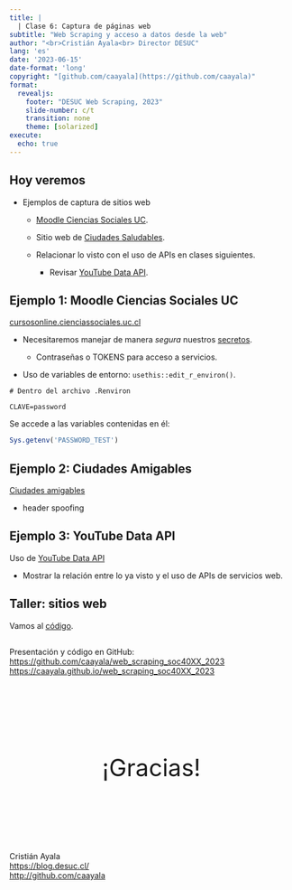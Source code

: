 ```yaml
---
title: |
  | Clase 6: Captura de páginas web
subtitle: "Web Scraping y acceso a datos desde la web"
author: "<br>Cristián Ayala<br> Director DESUC"
lang: 'es'
date: '2023-06-15'
date-format: 'long'
copyright: "[github.com/caayala](https://github.com/caayala)"
format: 
  revealjs:
    footer: "DESUC Web Scraping, 2023"
    slide-number: c/t
    transition: none
    theme: [solarized]
execute: 
  echo: true
---
```




## Hoy veremos

- Ejemplos de captura de sitios web

  - [Moodle Ciencias Sociales UC](https://cursosonline.cienciassociales.uc.cl).

  - Sitio web de [Ciudades Saludables](https://www.ciudadesamigables.cl).
  
  - Relacionar lo visto con el uso de APIs en clases siguientes.
  
    - Revisar [YouTube Data API](https://developers.google.com/youtube/v3).



## Ejemplo 1: Moodle Ciencias Sociales UC {.smaller}

[cursosonline.cienciassociales.uc.cl](https://cursosonline.cienciassociales.uc.cl)

- Necesitaremos manejar de manera *segura* nuestros [secretos](https://cran.r-project.org/web/packages/httr/vignettes/secrets.html).

  - Contraseñas o TOKENS para acceso a servicios.
  
- Uso de variables de entorno: `usethis::edit_r_environ()`.

```
# Dentro del archivo .Renviron

CLAVE=password
```

Se accede a las variables contenidas en él:

```r
Sys.getenv('PASSWORD_TEST')
```



## Ejemplo 2: Ciudades Amigables

[Ciudades amigables](https://www.ciudadesamigables.cl/comunas-amigables/)

- header spoofing



## Ejemplo 3: YouTube Data API

Uso de [YouTube Data API](https://developers.google.com/youtube/v3/docs) 

- Mostrar la relación entre lo ya visto y el uso de APIs de servicios web.



## Taller: sitios web

Vamos al [código](class_6_taller.R).



## {.smaller}

Presentación y código en GitHub:\
<https://github.com/caayala/web_scraping_soc40XX_2023>\
<https://caayala.github.io/web_scraping_soc40XX_2023>

<br>

::: {style="font-size:3em; text-align:center; padding: 50px;"}
¡Gracias!
:::

<br> 
Cristián Ayala\
<https://blog.desuc.cl/>\
<http://github.com/caayala>
